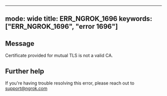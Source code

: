 
---
mode: wide
title: ERR_NGROK_1696
keywords: ["ERR_NGROK_1696", "error 1696"]
---

## Message
Certificate provided for mutual TLS is not a valid CA.




## Further help
If you're having trouble resolving this error, please reach out to [support@ngrok.com](mailto:support@ngrok.com?subject=Help%20with%20ERR_NGROK_1696)

